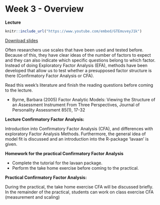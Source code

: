 # Week 3 - Overview

**Lecture**

```r
knitr::include_url("https://www.youtube.com/embed/GTEmuveyJ1k")
```

[Download slides](pdfs/tcsm_week_3.pdf)

Often researchers use scales that have been used and tested before. Because of this, they have clear ideas of the number of factors to expect and they can also indicate which specific questions belong to which factor. Instead of doing Exploratory Factor Analysis (EFA), methods have been developed that allow us to test whether a presupposed factor structure is there (Confirmatory Factor Analysis or CFA).
	
Read this week’s literature and finish the reading questions before coming to the lecture.

- Byrne, Barbara (2005) Factor Analytic Models: Viewing the Structure of an Assessment Instrument From Three Perspectives, Journal of Personality Assessment 85(1), 17-32
	
**Lecture Confirmatory Factor Analysis:**

Introduction into Confirmatory Factor Analysis (CFA), and differences with exploratory Factor Analysis Methods. Furthermore, the general idea of model fit is discussed and an introduction into the R-package ‘lavaan’ is given. 

**Homework for the practical Confirmatory Factor Analysis **

-	Complete the tutorial for the lavaan package.
-	Perform the take home exercise before coming to the practical.

**Practical Confirmatory Factor Analysis:**

During the practical, the take home exercise CFA will be discussed briefly. In the remainder of the practical, students can work on class exercise CFA (measurement and scaling)
